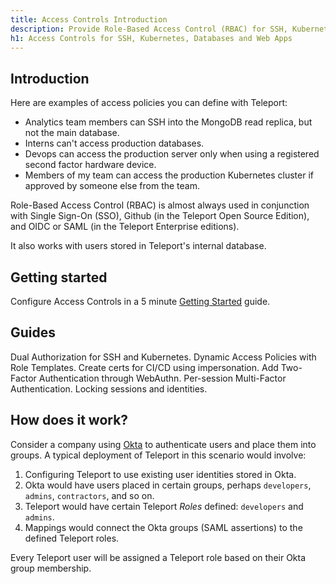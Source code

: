 ```yaml
---
title: Access Controls Introduction
description: Provide Role-Based Access Control (RBAC) for SSH, Kubernetes, Databases, and Web Apps.
h1: Access Controls for SSH, Kubernetes, Databases and Web Apps
---
```


## Introduction

Here are examples of access policies you can define with Teleport:

- Analytics team members can SSH into the MongoDB read replica, but not the main database.
- Interns can't access production databases.
- Devops can access the production server only when using a registered second factor hardware device.
- Members of my team can access the production Kubernetes cluster if approved by someone else from the team.

Role-Based Access Control (RBAC) is almost always used in conjunction with Single Sign-On (SSO), Github (in the Teleport Open Source Edition), and OIDC or SAML (in the Teleport Enterprise editions).

It also works with users stored in Teleport's internal database.

## Getting started

Configure Access Controls in a 5 minute [Getting Started](./getting-started.mdx)
guide.

## Guides

<TileSet>
  <Tile icon="lock" title="Dual Authorization" href="./guides/dual-authz.mdx">
      Dual Authorization for SSH and Kubernetes.
  </Tile>
  <Tile icon="lock" title="Teleport Role Templates" href="./guides/role-templates.mdx">
     Dynamic Access Policies with Role Templates.
  </Tile>
  <Tile icon="lock" title="Impersonating Teleport Users" href="./guides/impersonation.mdx">
    Create certs for CI/CD using impersonation.
  </Tile>
  <Tile icon="lock" title="Second Factor - WebAuthn" href="./guides/webauthn.mdx">
    Add Two-Factor Authentication through WebAuthn.
  </Tile>
  <Tile icon="lock" title="Per-session MFA" href="./guides/per-session-mfa.mdx">
    Per-session Multi-Factor Authentication.
  </Tile>
  <Tile icon="lock" title="Locking" href="./guides/locking.mdx">
    Locking sessions and identities.
  </Tile>
</TileSet>

## How does it work?

Consider a company using [Okta](https://www.okta.com/) to authenticate users and place
them into groups. A typical deployment of Teleport in this scenario
would involve:

1. Configuring Teleport to use existing user identities stored in Okta.
2. Okta would have users placed in certain groups, perhaps `developers`, `admins`, `contractors`, and so on.
3. Teleport would have certain Teleport *Roles* defined: `developers` and `admins`.
4. Mappings would connect the Okta groups (SAML assertions) to the defined Teleport roles.

Every Teleport user will be assigned a Teleport role based on their Okta group membership.
